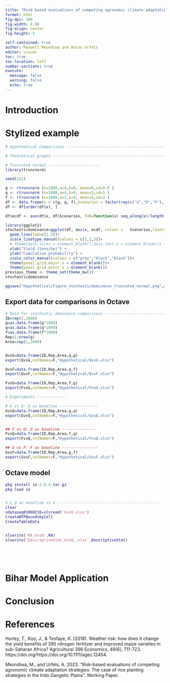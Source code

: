 ```yaml
---
title: "Risk based evaluations of competing agronomic climate adaptation strategies: Workflow example for Bihar"
format: html
fig-dpi: 300
fig-width: 8.88
fig-align: center
fig-height: 5

self-contained: true
author: Maxwell Mkondiwa and Anton Urfels
editor: visual
toc: true
toc-location: left
number-sections: true
execute: 
  message: false
  warning: false
  echo: true
---
```


# Introduction

# Stylized example

```r

# Hypothetical Comparisons ---------------------------------------------------

# Theoretical graphs ------------------------------------------------------------

# Truncated normal -----------------------
library(truncnorm)

seed(232)

g <- rtruncnorm (n=1000,a=4,b=8, mean=6,sd=0.8 )
q <- rtruncnorm (n=1000,a=4,b=8, mean=5,sd=1 )
f <- rtruncnorm (n=1000,a=3,b=9, mean=5,sd=2 )
df <- data.frame(x = c(g, q, f),Scenarios = factor(rep(c("G","Q","F"), c(1000,1000,1000))))
df <- df[order(df$x), ]

df$ecdf <- ave(df$x, df$Scenarios, FUN=function(x) seq_along(x)/length(x))

library(ggplot2)
stochasticdominance=ggplot(df, aes(x, ecdf, colour =   Scenarios,linetype=Scenarios)) + 
  geom_line(lwd=c(1.5))+
  scale_linetype_manual(values = c(1,2,3))+
  # theme(axis.ticks = element_blank(),axis.text.x = element_blank()) +
  xlab("Yield (tons/ha)") +
  ylab("Cumulative probability") +
  scale_color_manual(values = c("grey","black","black"))+
  theme(panel.grid.major.x = element_blank())+
  theme(panel.grid.minor.x = element_blank())
previous_theme <- theme_set(theme_bw())
stochasticdominance

ggsave("Hypothetical/Figure_stochasticdominance_truncated_normal.png",dpi=300)

```

## Export data for comparisons in Octave

```r
# Data for stochastic dominance comparisons ------------------------------------
ID=rep(1,1000)
g=as.data.frame(g*1000)
q=as.data.frame(q*1000)
f=as.data.frame(f*1000)
Rep=1:nrow(g)
Area=rep(1,1000)


QvsG=data.frame(ID,Rep,Area,q,g)
export(QvsG,colNames=F,"Hypothetical/QvsG.xlsx")

QvsF=data.frame(ID,Rep,Area,q,f)
export(QvsF,colNames=F,"Hypothetical/QvsF.xlsx")

FvsG=data.frame(ID,Rep,Area,f,g)
export(FvsG,colNames=F,"Hypothetical/FvsG.xlsx")

# Experiments -------------

# G vs Q: Q as baseline -----------------
GvsQ=data.frame(ID,Rep,Area,g,q)
export(GvsQ,colNames=F,"Hypothetical/GvsQ.xlsx")


## F vs Q: Q as baseline ---------------
FvsQ=data.frame(ID,Rep,Area,f,q)
export(FvsQ,colNames=F,"Hypothetical/FvsQ.xlsx")

## G vs F: F as baseline ----------------
GvsF=data.frame(ID,Rep,Area,g,f)
export(GvsF,colNames=F,"Hypothetical/GvsF.xlsx")


```

## Octave model

```Matlab
pkg install io-2.6.4.tar.gz
pkg load io


% 1 Q as baseline vs G ---------------------------------------------
clear
ndataseq01060216=xlsread('GvsQ.xlsx')
CreateWTPBoundsbyCell
CreateTableData


xlswrite('RA_GvsQ',RA)
xlswrite('DescriptiveStat_GvsQ_.xlsx',DescriptiveStat)






```

# Bihar Model Application

# Conclusion

# References 

Hurley, T., Koo, J., & Tesfaye, K. (2018). Weather risk: how does it change the yield benefits of 395 nitrogen fertilizer and improved maize varieties in sub-Saharan Africa? Agricultural 396 Economics, 49(6), 711-723. https://doi.org/https://doi.org/10.1111/agec.12454.

Mkondiwa, M., and Urfels, A. 2023. "Risk-based evaluations of competing agronomic climate adaptation strategies: The case of rice planting strategies in the Indo Gangetic Plains". Working Paper.
